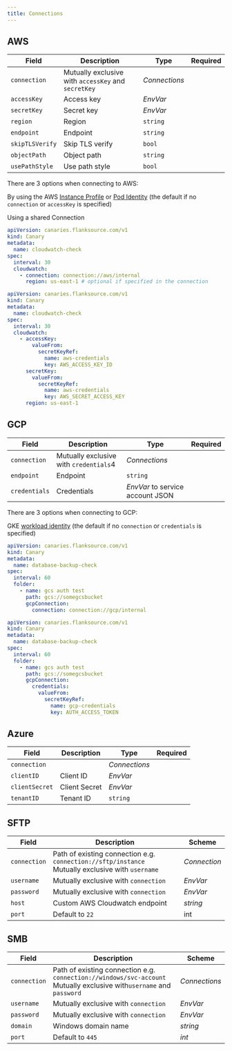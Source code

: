 ```yaml
---
title: Connections
---
```




## AWS



| Field                           | Description     | Type                                                                       | Required |
| ------------------------------- | --------------- | -------------------------------------------------------------------------- | -------- |
| <SkipOSS>`connection`</SkipOSS> | Mutually exclusive with `accessKey` and `secretKey`                 | <SkipOSS><CommonLink to="connection">_Connections_</CommonLink> </SkipOSS> |          |
| `accessKey`                     | Access key      | <CommonLink to="secrets">_EnvVar_</CommonLink>                             |          |
| `secretKey`                     | Secret key      | <CommonLink to="secrets">_EnvVar_</CommonLink>                             |          |
| `region`                        | Region          | `string`                                                                   |          |
| `endpoint`                      | Endpoint        | `string`                                                                   |          |
| `skipTLSVerify`                 | Skip TLS verify | `bool`                                                                     |          |
| `objectPath`                    | Object path     | `string`                                                                   |          |
| `usePathStyle`                  | Use path style  | `bool`                                                                     |          |



There are 3 options when connecting to AWS:

<Step step={1} name="AWS Instance or Pod Identity" style="list">

By using the AWS [Instance Profile](https://docs.aws.amazon.com/AWSEC2/latest/UserGuide/iam-roles-for-amazon-ec2.html) or [Pod Identity](https://docs.aws.amazon.com/eks/latest/userguide/pod-configuration.html) (the default if no `connection` or `accessKey` is specified)
</Step>
<Step step={2} name="Connection" style="list">

Using a shared <CommonLink to="connection">Connection</CommonLink>
```yaml title="aws-connection.yaml"
apiVersion: canaries.flanksource.com/v1
kind: Canary
metadata:
  name: cloudwatch-check
spec:
  interval: 30
  cloudwatch:
    - connection: connection://aws/internal
      region: us-east-1 # optional if specified in the connection
```
</Step>
<Step step={3} name="Inline" style="list">

```yaml title="inline.yaml"
apiVersion: canaries.flanksource.com/v1
kind: Canary
metadata:
  name: cloudwatch-check
spec:
  interval: 30
  cloudwatch:
    - accessKey:
        valueFrom:
          secretKeyRef:
            name: aws-credentials
            key: AWS_ACCESS_KEY_ID
      secretKey:
        valueFrom:
          secretKeyRef:
            name: aws-credentials
            key: AWS_SECRET_ACCESS_KEY
      region: us-east-1
```
</Step>



## GCP

| Field                           | Description | Type                                                                       | Required |
| ------------------------------- | ----------- | -------------------------------------------------------------------------- | -------- |
| <SkipOSS>`connection`</SkipOSS> |  Mutually exclusive with `credentials`4           | <SkipOSS><CommonLink to="connection">_Connections_</CommonLink> </SkipOSS> |          |
| `endpoint`                      | Endpoint    | `string`                                                                   |          |
| `credentials`                   | Credentials | <CommonLink to="secrets">_EnvVar_</CommonLink> to service account JSON                             |          |




There are 3 options when connecting to GCP:

<Step step={1} name="GKE Workload Identity"  style="list">

GKE [workload identity](https://cloud.google.com/kubernetes-engine/docs/how-to/workload-identity) (the default if no `connection` or `credentials` is specified)
</Step>

<Step step={2} name="Connection" style="list">

```yaml title="gcs-connection.yaml"
apiVersion: canaries.flanksource.com/v1
kind: Canary
metadata:
  name: database-backup-check
spec:
  interval: 60
  folder:
    - name: gcs auth test
      path: gcs://somegcsbucket
      gcpConnection:
        connection: connection://gcp/internal
```

</Step>

<Step step={3} name="Inline"  style="list">

```yaml title="gcp-inline.yaml"
apiVersion: canaries.flanksource.com/v1
kind: Canary
metadata:
  name: database-backup-check
spec:
  interval: 60
  folder:
    - name: gcs auth test
      path: gcs://somegcsbucket
      gcpConnection:
        credentials:
          valueFrom:
            secretKeyRef:
              name: gcp-credentials
              key: AUTH_ACCESS_TOKEN
```
</Step>


## Azure

| Field                           | Description   | Type                                                                       | Required |
| ------------------------------- | ------------- | -------------------------------------------------------------------------- | -------- |
| <SkipOSS>`connection`</SkipOSS> |               | <SkipOSS><CommonLink to="connection">_Connections_</CommonLink> </SkipOSS> |          |
| `clientID`                      | Client ID     | <CommonLink to="secrets">_EnvVar_</CommonLink>                             |          |
| `clientSecret`                  | Client Secret | <CommonLink to="secrets">_EnvVar_</CommonLink>                             |          |
| `tenantID`                      | Tenant ID     | `string`                                                                   |          |


## SFTP

| Field        | Description                                                  | Scheme                                            |
| ------------ | ------------------------------------------------------------ | ------------------------------------------------- |
| `connection` | Path of existing connection e.g. `connection://sftp/instance`<br /> Mutually exclusive with `username` <br /><Commercial /> | <CommonLink to="connection" >*Connection*</CommonLink>          |
| `username`   | Mutually exclusive with `connection`                          | <CommonLink to="authentication">*EnvVar*</CommonLink> |
| `password`   | <SkipOSS>Mutually exclusive with `connection`</SkipOSS>                           | <CommonLink to="authentication">*EnvVar*</CommonLink> |
| `host`       | Custom AWS Cloudwatch endpoint                               | *string*                                          |
| `port`       | Default to `22`                                              | int                                               |



## SMB

| Field        | Description                                                                                                                                      | Scheme                                                |
| ------------ | ------------------------------------------------------------------------------------------------------------------------------------------------ | ----------------------------------------------------- |
| `connection` | Path of existing connection e.g. `connection://windows/svc-account` <br />Mutually exclusive with`username` and `password` <br /> <Commercial /> | <CommonLink to="connection">_Connections_</CommonLink>  |
| `username`   | <SkipOSS>Mutually exclusive with `connection`</SkipOSS>                                                                                          | <CommonLink to="authentication">_EnvVar_</CommonLink> |
| `password`   | <SkipOSS>Mutually exclusive with `connection`</SkipOSS>                                                                                          | <CommonLink to="authentication">_EnvVar_</CommonLink> |
| `domain`     | Windows domain name                                                                                                                              | _string_                                              |
| `port`       | Default to `445`                                                                                                                                 | _int_                                                 |
